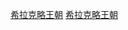 {{Sidebar
| name = 希拉克略王朝
| style = width: 250;
| titlestyle = color:#FFF; background:#b80049; 
| title = [[希拉克略王朝|<span style="color:white">希拉克略王朝</span>]]
| image = {{{image|}}}
| headingstyle =  background:#E5E4E2;
| class = plainlist
| contentstyle = text-align: left; font-size: 95%;

| heading1 = 年表
| content1 = 
*[[希拉克略]] {{right|610年－641年}}
*与[[君士坦丁三世 (東羅馬)|君士坦丁三世]]为共治皇帝 {{right|613年－641年}}
| content2 = 
*[[君士坦丁三世 (東羅馬)|君士坦丁三世]] {{right|641年}}
*与[[赫拉克洛纳斯]]为共治皇帝
| content3 = 
*[[赫拉克洛纳斯]] {{right|641年}}
*与{{tsl|en|David (son of Heraclius)|大卫 (希拉克略之子)|提比略}}和[[君士坦斯二世]]为共治皇帝  {{right|641年9/10月}}
| content4 = 
*[[君士坦斯二世]] {{right|641年－668年}}
*与[[君士坦丁四世]]（654年－668年）、[[希拉克略 (君士坦斯二世之子)|希拉克略]]及{{tsl|en|Tiberius (son of Constans II)|提比略 (君士坦斯二世之子)|提比略}}（659年－668年）为共治皇帝
| content5 = 
*[[君士坦丁四世]] {{right|668年－685年}}
*与[[希拉克略 (君士坦斯二世之子)|希拉克略]]、{{tsl|en|Tiberius (son of Constans II)|提比略 (君士坦斯二世之子)|提比略}}（668年－681年）、[[查士丁尼二世]]（681年－685年）为共治皇帝
| content6 = 
*[[查士丁尼二世]] {{right|685年－695年，705年－711年}}
*与[[提比略 (查士丁尼二世之子)|提比略]]为共治皇帝 {{right|706年－711年}}

| heading7 = 演替
| content7 = 
{{Col-begin}}
{{Col-2}}
{{center|上一王朝<br/>[[查士丁尼王朝]]<br />和[[福卡斯]]}}
{{Col-2}}
{{center|下一王朝<br/>[[二十年动乱期]]}}
{{Col-end}}
}}<noinclude>
[[Category:拜占庭帝国模板|希拉克略王朝]]
[[Category:君主模板|希拉克略王朝]]
</noinclude>